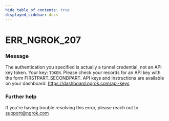 ```yaml
---
hide_table_of_contents: true
displayed_sidebar: docs
---
```



# ERR_NGROK_207

### Message
The authentication you specified is actually a tunnel credential, not an API key token. Your key: `TOKEN`. Please check your records for an API key with the form FIRSTPART_SECONDPART. API keys and instructions are available on your dashboard: https://dashboard.ngrok.com/api-keys

<ErrorDetails error='err_ngrok_207' />


### Further help
If you're having trouble resolving this error, please reach out to [support@ngrok.com](mailto:support@ngrok.com?subject=Help%20with%20ERR_NGROK_207)

